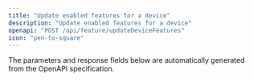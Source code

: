 ```yaml
---
title: "Update enabled features for a device"
description: "Update enabled features for a device"
openapi: "POST /api/feature/updateDeviceFeatures"
icon: "pen-to-square"
---
```


<Note>
The parameters and response fields below are automatically generated from the OpenAPI specification.
</Note>
